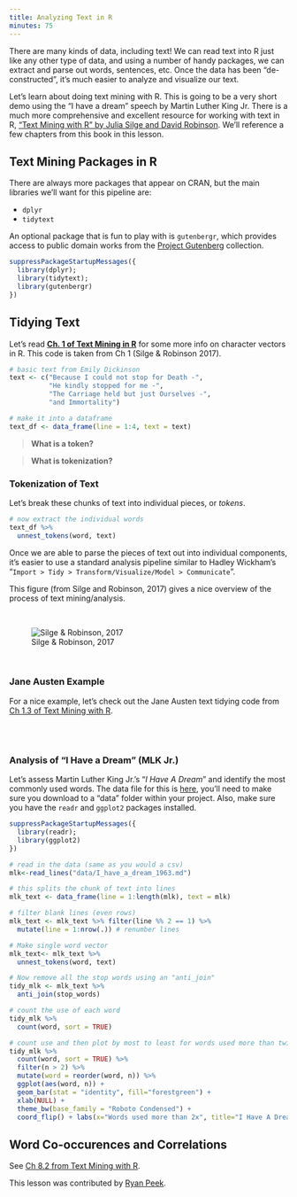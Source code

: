 ```yaml
---
title: Analyzing Text in R
minutes: 75
---
```


There are many kinds of data, including text! We can read text into R just like any other type of data, and using a number of handy packages, we can extract and parse out words, sentences, etc. Once the data has been "de-constructed", it's much easier to analyze and visualize our text.

Let's learn about doing text mining with R. This is going to be a very short demo using the "I have a dream" speech by Martin Luther King Jr. There is a much more comprehensive and excellent resource for working with text in R, ["Text Mining with R" by Julia Silge and David Robinson](http://tidytextmining.com/tidytext.html). We'll reference a few chapters from this book in this lesson.

## Text Mining Packages in R

There are always more packages that appear on CRAN, but the main libraries we'll want for this pipeline are:

 - `dplyr` 
 - `tidytext`
 
An optional package that is fun to play with is `gutenbergr`, which provides access to public domain works from the [Project Gutenberg](https://www.gutenberg.org/) collection.
 

```r
suppressPackageStartupMessages({
  library(dplyr);
  library(tidytext);
  library(gutenbergr)
})

```

## Tidying Text

Let's read [**Ch. 1 of Text Mining in R**](https://www.tidytextmining.com/tidytext.html#contrasting-tidy-text-with-other-data-structures) for some more info on character vectors in R. This code is taken from Ch 1 (Silge & Robinson 2017).

```r

# basic text from Emily Dickinson
text <- c("Because I could not stop for Death -",
          "He kindly stopped for me -",
          "The Carriage held but just Ourselves -",
          "and Immortality")

# make it into a dataframe
text_df <- data_frame(line = 1:4, text = text)

```


 > **What is a token?**
 
 > **What is tokenization?**

### Tokenization of Text

Let's break these chunks of text into individual pieces, or *tokens*. 

```r

# now extract the individual words
text_df %>%
  unnest_tokens(word, text)

```

Once we are able to parse the pieces of text out into individual components, it's easier to use a standard analysis pipeline similar to Hadley Wickham's "`Import > Tidy > Transform/Visualize/Model > Communicate`". 

This figure (from Silge and Robinson, 2017) gives a nice overview of the process of text mining/analysis.

<br>

![Silge & Robinson, 2017](https://www.tidytextmining.com/images/tidyflow-ch-1.png)

<br>

### Jane Austen Example

For a nice example, let's check out the Jane Austen text tidying code from [Ch 1.3 of Text Mining with R](https://www.tidytextmining.com/tidytext.html#tidyausten).

<br>
<br>

### Analysis of "I Have a Dream" (MLK Jr.)

Let's assess Martin Luther King Jr.'s "*I Have A Dream*" and identify the most commonly used words. The data file for this is [here](https://raw.githubusercontent.com/gge-ucd/R-DAVIS/master/data/I_have_a_dream_1963.md), you'll need to make sure you download to a "data" folder within your project. Also, make sure you have the `readr` and `ggplot2` packages installed.

```r

suppressPackageStartupMessages({
  library(readr);
  library(ggplot2)
})

# read in the data (same as you would a csv)
mlk<-read_lines("data/I_have_a_dream_1963.md")

# this splits the chunk of text into lines
mlk_text <- data_frame(line = 1:length(mlk), text = mlk)

# filter blank lines (even rows)
mlk_text <- mlk_text %>% filter(line %% 2 == 1) %>% 
  mutate(line = 1:nrow(.)) # renumber lines

# Make single word vector
mlk_text<- mlk_text %>%
  unnest_tokens(word, text)

# Now remove all the stop words using an "anti_join"
tidy_mlk <- mlk_text %>%
  anti_join(stop_words)

# count the use of each word
tidy_mlk %>%
  count(word, sort = TRUE) 

# count use and then plot by most to least for words used more than twice in the speech
tidy_mlk %>%
  count(word, sort = TRUE) %>%
  filter(n > 2) %>%
  mutate(word = reorder(word, n)) %>%
  ggplot(aes(word, n)) +
  geom_bar(stat = "identity", fill="forestgreen") +
  xlab(NULL) +
  theme_bw(base_family = "Roboto Condensed") +
  coord_flip() + labs(x="Words used more than 2x", title="I Have A Dream Speech, MLK Jr. (1963)")
```

## Word Co-occurences and Correlations

See [Ch 8.2 from Text Mining with R](https://www.tidytextmining.com/nasa.html#word-co-ocurrences-and-correlations).

This lesson was contributed by [Ryan Peek](https://ryanpeek.github.io/).
